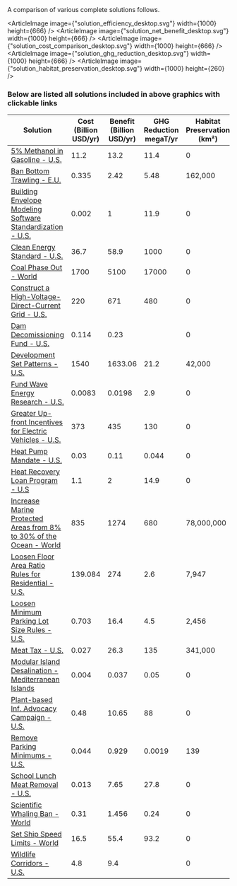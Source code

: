 
<div className="standard-font-3 standard-font-color-3 text-base">A comparison of various complete solutions follows.</div>

<ArticleImage image={"solution_efficiency_desktop.svg"} width={1000} height={666} />
<ArticleImage image={"solution_net_benefit_desktop.svg"} width={1000} height={666} />
<ArticleImage image={"solution_cost_comparison_desktop.svg"} width={1000} height={666} />
<ArticleImage image={"solution_ghg_reduction_desktop.svg"} width={1000} height={666} />
<ArticleImage image={"solution_habitat_preservation_desktop.svg"} width={1000} height={260} />

### Below are listed all solutions included in above graphics with clickable links


| Solution | Cost (Billion USD/yr) | Benefit (Billion USD/yr) | GHG Reduction megaT/yr | Habitat Preservation (km²) |
|--------------------------------------------------------------|---|---|---|---|
| [5% Methanol in Gasoline - U.S.](/energy/energy_distribution/methanol#blend-5-methanol-into-the-us-gas-supply)                                              | 11.2                  | 13.2                     | 11.4                   | 0                          |
| [Ban Bottom Trawling - E.U.](/oceans/ocean_industry/seafood#ban-bottom-trawling-on-the-high-seas)                                                        | 0.335                 | 2.42                     | 5.48                   | 162,000                    |
| [Building Envelope Modeling Software Standardization - U.S.](https://www.urbancruiseship.org/energy/cities/building_energy#energy-savings)              | 0.002                 | 1                        | 11.9                   | 0                          |
| [Clean Energy Standard - U.S.](http://urbancruiseship.org/solution/energy/policy_se)                                                                    | 36.7                  | 58.9                     | 1000                   | 0                          |
| [Coal Phase Out - World](https://www.urbancruiseship.org/energy/energy_production/coal)                                                                 | 1700                  | 5100                     | 17000                  | 0                          |
| [Construct a High-Voltage-Direct-Current Grid - U.S.](https://urban-cruise-ship.vercel.app/energy/energy_distribution/grid_design)                      | 220                   | 671                      | 480                    | 0                          |
| [Dam Decomissioning Fund - U.S.](https://urban-cruise-ship.vercel.app/energy/energy_production/hydro)                                                   | 0.114                 | 0.23                     |                        | 0                          |
| [Development Set Patterns - U.S.](https://urban-cruise-ship.vercel.app/cities/cities_mobility/development_sets)                                         | 1540                  | 1633.06                  | 21.2                   | 42,000                     |
| [Fund Wave Energy Research - U.S.](http://urbancruiseship.org/solution/energy/mhk)                                                                      | 0.0083                | 0.0198                   | 2.9                    | 0                          |
| [Greater Up-front Incentives for Electric Vehicles - U.S.](https://urban-cruise-ship.vercel.app/energy/transport/transpo_cars)                          | 373                   | 435                      | 130                    | 0                          |
| [Heat Pump Mandate - U.S.](https://www.urbancruiseship.org/energy/cities/heating#heating-efficiency)                                                    | 0.03                  | 0.11                     | 0.044                  | 0                          |
| [Heat Recovery Loan Program - U.S](https://www.urbancruiseship.org/energy/industry/industrial_systems#combined-heat-and-power)                          | 1.1                   | 2                        | 14.9                   | 0                          |
| [Increase Marine Protected Areas from 8% to 30% of the Ocean - World](https://urban-cruise-ship.vercel.app/oceans/ocean_environment/ocean_biodiversity) | 835                   | 1274                     | 680                    | 78,000,000                 |
| [Loosen Floor Area Ratio Rules for Residential - U.S.](https://urban-cruise-ship.vercel.app/cities/cities_land_use/cities_zoning_rules)                 | 139.084               | 274                      | 2.6                    | 7,947                      |
| [Loosen Minimum Parking Lot Size Rules - U.S.](https://urban-cruise-ship.vercel.app/cities/cities_land_use/cities_zoning_rules)                         | 0.703                 | 16.4                     | 4.5                    | 2,456                      |
| [Meat Tax - U.S.](https://urban-cruise-ship.vercel.app/matter/diet/diet_fw)                                                                             | 0.027                 | 26.3                     | 135                    | 341,000                    |
| [Modular Island Desalination - Mediterranean Islands](https://urban-cruise-ship.vercel.app/matter/water/water_provision)                                | 0.004                 | 0.037                    | 0.05                   | 0                          |
| [Plant-based Inf. Advocacy Campaign - U.S.](https://urban-cruise-ship.vercel.app/matter/diet/diet_fw)                                                   | 0.48                  | 10.65                    | 88                     | 0                          |
| [Remove Parking Minimums - U.S.](https://urban-cruise-ship.vercel.app/cities/cities_land_use/cities_zoning_rules)                                       | 0.044                 | 0.929                    | 0.0019                 | 139                        |
| [School Lunch Meat Removal - U.S.](https://urban-cruise-ship.vercel.app/matter/diet/diet_health)                                                        | 0.013                 | 7.65                     | 27.8                   | 0                          |
| [Scientific Whaling Ban - World](https://urban-cruise-ship.vercel.app/oceans/ocean_environment/ocean_biodiversity)                                      | 0.31                  | 1.456                    | 0.24                   | 0                          |
| [Set Ship Speed Limits - World](https://urban-cruise-ship.vercel.app/oceans/ocean_environment/ocean_biodiversity)                                       | 16.5                  | 55.4                     | 93.2                   | 0                          |
| [Wildlife Corridors - U.S.](https://urban-cruise-ship.vercel.app/habitat/environment/land_use_socio)                                                    | 4.8                   | 9.4                      |                        | 0                          |